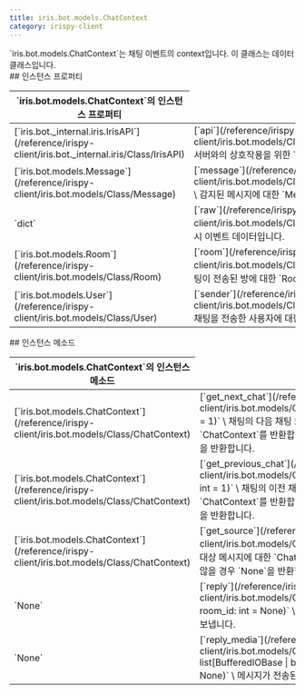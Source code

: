 ```yaml
---
title: iris.bot.models.ChatContext
category: irispy-client
---
```


<Section>
  `iris.bot.models.ChatContext`는 채팅 이벤트의 context입니다. 이 클래스는 데이터 클래스입니다.
</Section>
<Section>
  ## 인스턴스 프로퍼티

  <Table>
    <Thead>
      <Tr>
        <Th colSpan={2}>`iris.bot.models.ChatContext`의 인스턴스 프로퍼티</Th>
      </Tr>
    </Thead>
    <Tbody>
      <Tr>
        <Td><span>[`iris.bot._internal.iris.IrisAPI`](/reference/irispy-client/iris.bot._internal.iris/Class/IrisAPI)</span></Td>
        <Td>
          [`api`](/reference/irispy-client/iris.bot.models/Class/ChatContext/api) \
          Iris 서버와의 상호작용을 위한 `IrisAPI` 인스턴스입니다.
        </Td>
      </Tr>
      <Tr>
        <Td><span>[`iris.bot.models.Message`](/reference/irispy-client/iris.bot.models/Class/Message)</span></Td>
        <Td>
          [`message`](/reference/irispy-client/iris.bot.models/Class/ChatContext/message) \
          감지된 메시지에 대한 `Message` 인스턴스입니다.
        </Td>
      </Tr>
      <Tr>
        <Td><span>`dict`</span></Td>
        <Td>
          [`raw`](/reference/irispy-client/iris.bot.models/Class/ChatContext/raw) \
          원시 이벤트 데이터입니다.
        </Td>
      </Tr>
      <Tr>
        <Td><span>[`iris.bot.models.Room`](/reference/irispy-client/iris.bot.models/Class/Room)</span></Td>
        <Td>
          [`room`](/reference/irispy-client/iris.bot.models/Class/ChatContext/room) \
          채팅이 전송된 방에 대한 `Room` 인스턴스입니다.
        </Td>
      </Tr>
      <Tr>
        <Td><span>[`iris.bot.models.User`](/reference/irispy-client/iris.bot.models/Class/User)</span></Td>
        <Td>
          [`sender`](/reference/irispy-client/iris.bot.models/Class/ChatContext/sender) \
          채팅을 전송한 사용자에 대한 `User` 인스턴스입니다.
        </Td>
      </Tr>
    </Tbody>
  </Table>
</Section>
<Section>
  ## 인스턴스 메소드

  <Table>
    <Thead>
      <Tr>
        <Th colSpan={2}>`iris.bot.models.ChatContext`의 인스턴스 메소드</Th>
      </Tr>
    </Thead>
    <Tbody>
      <Tr>
        <Td><span>[`iris.bot.models.ChatContext`](/reference/irispy-client/iris.bot.models/Class/ChatContext)</span></Td>
        <Td>
          [`get_next_chat`](/reference/irispy-client/iris.bot.models/Class/ChatContext/get_next_chat)`(n: int = 1)` \
          채팅의 다음 채팅 또는 `n`번째 이후의 채팅에 대한 `ChatContext`를 반환합니다. 목표 채팅이 존재하지 않을 경우 `None`을 반환합니다.
        </Td>
      </Tr>
      <Tr>
        <Td><span>[`iris.bot.models.ChatContext`](/reference/irispy-client/iris.bot.models/Class/ChatContext)</span></Td>
        <Td>
          [`get_previous_chat`](/reference/irispy-client/iris.bot.models/Class/ChatContext/get_previous_chat)`(n: int = 1)` \
          채팅의 이전 채팅 또는 `n`번째 이전의 채팅에 대한 `ChatContext`를 반환합니다. 목표 채팅이 존재하지 않을 경우 `None`을 반환합니다.
        </Td>
      </Tr>
      <Tr>
        <Td><span>[`iris.bot.models.ChatContext`](/reference/irispy-client/iris.bot.models/Class/ChatContext)</span></Td>
        <Td>
          [`get_source`](/reference/irispy-client/iris.bot.models/Class/ChatContext/get_source)`()` \
          답장 대상 메시지에 대한 `ChatContext`를 반환합니다. 목표 채팅이 존재하지 않을 경우 `None`을 반환합니다.
        </Td>
      </Tr>
      <Tr>
        <Td><span>`None`</span></Td>
        <Td>
          [`reply`](/reference/irispy-client/iris.bot.models/Class/ChatContext/reply)`(message: str, room_id: int = None)` \
          메시지가 전송된 방 또는 특정 방에 메시지를 보냅니다.
        </Td>
      </Tr>
      <Tr>
        <Td><span>`None`</span></Td>
        <Td>
          [`reply_media`](/reference/irispy-client/iris.bot.models/Class/ChatContext/reply_media)`(files: list[BufferedIOBase | bytes | Image.Image | str], room_id: int = None)` \
          메시지가 전송된 방 또는 특정 방에 미디어 파일을 보냅니다.
        </Td>
      </Tr>
    </Tbody>
  </Table>
</Section>